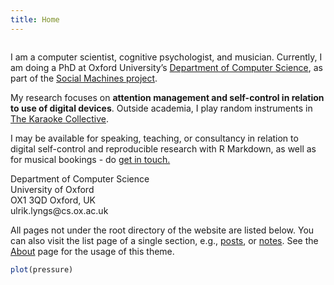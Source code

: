 ```yaml
---
title: Home
---
```



<div class="row">
<div class="col col-lg-3 col-md-4 col-sm-6"><img alt="" src="http://ulriklyngs.com/sites/default/files/headshot_0.jpg" class="img-fluid"/></div>

<div class="col col-lg-6 col-md-4 col-sm-6">
<p>I am a computer scientist, cognitive psychologist, and musician. Currently, I am doing a PhD at Oxford University's <a href="https://www.cs.ox.ac.uk/people/ulrik.lyngs/"> Department of Computer Science</a>, as part of the <a href="https://sociam.org">Social Machines project</a>.</p>

<p>My research focuses on <strong>attention management and self-control in relation to use of digital devices</strong>. Outside academia, I play random instruments in <a href="https://karaokecollective.com">The Karaoke Collective</a>.</p>

I may be available for speaking, teaching, or consultancy in relation to digital self-control and reproducible research with R Markdown, as well as for musical bookings - do <a href="mailto:ulrik.lyngs@cs.ox.ac.uk?Subject=Contact%20through%20ulriklyngs.com" target="_top">get in touch.</a></p>
</div>

<div class="col col-lg-3 col-md-4 col-sm-12">
<p>Department of Computer Science<br />
University of Oxford<br />
OX1 3QD Oxford, UK<br />
ulrik.lyngs@cs.ox.ac.uk<br />
<div class="link-wrapper"><a href="https://github.com/ulyngs" class="git-link"><i class="fa fa-github fa-2x" aria-hidden="true"></i></a><a href="https://twitter.com/ulyngs" class="twitter-link"><i class="fa fa-twitter fa-2x"></i></a><a href="https://scholar.google.co.uk/citations?user=e8XDAzcAAAAJ&hl=en" class="scholar-link"><i class="ai ai-google-scholar ai-2x" aria-hidden="true"></i></a></div>
</p>
</div>
</div>


All pages not under the root directory of the website are listed below. You can also visit the list page of a single section, e.g., [posts](/post/), or [notes](/note/). See the [About](/about/) page for the usage of this theme.

```r
plot(pressure)
```

